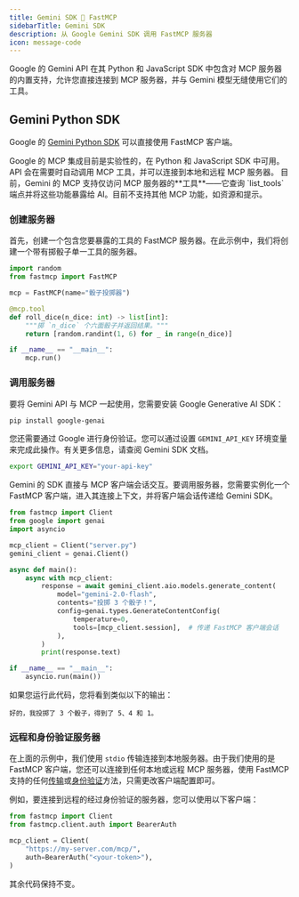 ```yaml
---
title: Gemini SDK 🤝 FastMCP
sidebarTitle: Gemini SDK
description: 从 Google Gemini SDK 调用 FastMCP 服务器
icon: message-code
---
```



Google 的 Gemini API 在其 Python 和 JavaScript SDK 中包含对 MCP 服务器的内置支持，允许您直接连接到 MCP 服务器，并与 Gemini 模型无缝使用它们的工具。

## Gemini Python SDK

Google 的 [Gemini Python SDK](https://ai.google.dev/gemini-api/docs) 可以直接使用 FastMCP 客户端。

<Note>
Google 的 MCP 集成目前是实验性的，在 Python 和 JavaScript SDK 中可用。API 会在需要时自动调用 MCP 工具，并可以连接到本地和远程 MCP 服务器。
</Note>

<Tip>
目前，Gemini 的 MCP 支持仅访问 MCP 服务器的**工具**——它查询 `list_tools` 端点并将这些功能暴露给 AI。目前不支持其他 MCP 功能，如资源和提示。
</Tip>

### 创建服务器

首先，创建一个包含您要暴露的工具的 FastMCP 服务器。在此示例中，我们将创建一个带有掷骰子单一工具的服务器。

```python server.py
import random
from fastmcp import FastMCP

mcp = FastMCP(name="骰子投掷器")

@mcp.tool
def roll_dice(n_dice: int) -> list[int]:
    """掷 `n_dice` 个六面骰子并返回结果。"""
    return [random.randint(1, 6) for _ in range(n_dice)]

if __name__ == "__main__":
    mcp.run()
```

### 调用服务器


要将 Gemini API 与 MCP 一起使用，您需要安装 Google Generative AI SDK：

```bash
pip install google-genai
```

您还需要通过 Google 进行身份验证。您可以通过设置 `GEMINI_API_KEY` 环境变量来完成此操作。有关更多信息，请查阅 Gemini SDK 文档。

```bash
export GEMINI_API_KEY="your-api-key"
```

Gemini 的 SDK 直接与 MCP 客户端会话交互。要调用服务器，您需要实例化一个 FastMCP 客户端，进入其连接上下文，并将客户端会话传递给 Gemini SDK。

```python {5, 9, 15}
from fastmcp import Client
from google import genai
import asyncio

mcp_client = Client("server.py")
gemini_client = genai.Client()

async def main():    
    async with mcp_client:
        response = await gemini_client.aio.models.generate_content(
            model="gemini-2.0-flash",
            contents="投掷 3 个骰子！",
            config=genai.types.GenerateContentConfig(
                temperature=0,
                tools=[mcp_client.session],  # 传递 FastMCP 客户端会话
            ),
        )
        print(response.text)

if __name__ == "__main__":
    asyncio.run(main())
```

如果您运行此代码，您将看到类似以下的输出：

```text
好的，我投掷了 3 个骰子，得到了 5、4 和 1。
```

### 远程和身份验证服务器

在上面的示例中，我们使用 `stdio` 传输连接到本地服务器。由于我们使用的是 FastMCP 客户端，您还可以连接到任何本地或远程 MCP 服务器，使用 FastMCP 支持的任何[传输](/zh/clients/transports)或[身份验证](/zh/clients/auth)方法，只需更改客户端配置即可。

例如，要连接到远程的经过身份验证的服务器，您可以使用以下客户端：

```python
from fastmcp import Client
from fastmcp.client.auth import BearerAuth

mcp_client = Client(
    "https://my-server.com/mcp/",
    auth=BearerAuth("<your-token>"),
)
```

其余代码保持不变。


